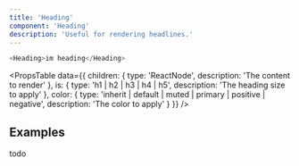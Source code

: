 ```yaml
---
title: 'Heading'
component: 'Heading'
description: 'Useful for rendering headlines.'
---
```


```js live
<Heading>im heading</Heading>
```

<PropsTable
  data={{
    children: {
      type: 'ReactNode',
      description: 'The content to render'
    },
    is: {
      type: 'h1 | h2 | h3 | h4 | h5',
      description: 'The heading size to apply'
    },
    color: {
      type: 'inherit | default | muted | primary | positive | negative',
      description: 'The color to apply'
    }
  }}
/>

## Examples

todo
